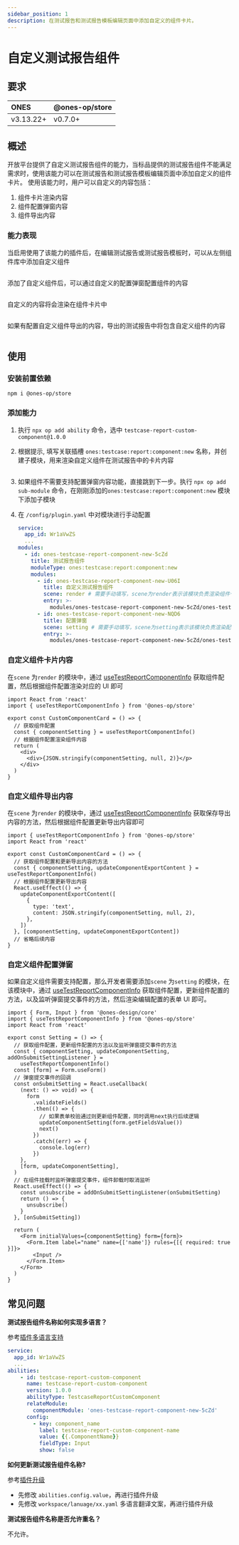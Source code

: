 ```yaml
---
sidebar_position: 1
description: 在测试报告和测试报告模板编辑页面中添加自定义的组件卡片。
---
```



# 自定义测试报告组件

## 要求

| ONES      | @ones-op/store |
| :-------- | :------------- |
| v3.13.22+ | v0.7.0+        |

## 概述

开放平台提供了自定义测试报告组件的能力，当标品提供的测试报告组件不能满足需求时，使用该能力可以在测试报告和测试报告模板编辑页面中添加自定义的组件卡片。
使用该能力时，用户可以自定义的内容包括：

1. 组件卡片渲染内容
2. 组件配置弹窗内容
3. 组件导出内容

### 能力表现

当启用使用了该能力的插件后，在编辑测试报告或测试报告模板时，可以从左侧组件库中添加自定义组件

<Image img={libImg} />

添加了自定义组件后，可以通过自定义的配置弹窗配置组件的内容

<Image img={settingImg} />

自定义的内容将会渲染在组件卡片中

<Image img={renderImg} />

如果有配置自定义组件导出的内容，导出的测试报告中将包含自定义组件的内容

<Image img={exportImg} />

## 使用

### 安装前置依赖

```shell
npm i @ones-op/store
```

### 添加能力

1. 执行 `npx op add ability` 命令，选中 `testcase-report-custom-component@1.0.0`

2. 根据提示, 填写关联插槽 `ones:testcase:report:component:new` 名称，并创建子模块，用来渲染自定义组件在测试报告中的卡片内容

   <Image img={addAbility} />

3. 如果组件不需要支持配置弹窗内容功能，直接跳到下一步。执行 `npx op add sub-module` 命令，在刚刚添加的`ones:testcase:report:component:new` 模块下添加子模块

4. 在 `/config/plugin.yaml` 中对模块进行手动配置

   ```yaml
   service:
     app_id: Wr1aVwZS
     ...
   modules:
     - id: ones-testcase-report-component-new-5cZd
       title: 测试报告组件
       moduleType: ones:testcase:report:component:new
       modules:
         - id: ones-testcase-report-component-new-U06I
           title: 自定义测试报告组件
           scene: render # 需要手动填写，scene为render表示该模块负责渲染组件卡片内容，该模块必须添加
           entry: >-
             modules/ones-testcase-report-component-new-5cZd/ones-testcase-report-component-new-U06I/index.html
         - id: ones-testcase-report-component-new-NQD6
           title: 配置弹窗
           scene: setting # 需要手动填写，scene为setting表示该模块负责渲染配置弹窗，如果组件不需要配置，该模块可不添加
           entry: >-
             modules/ones-testcase-report-component-new-5cZd/ones-testcase-report-component-new-NQD6/index.html
   ```

### 自定义组件卡片内容

在`scene` 为`render` 的模块中，通过 [useTestReportComponentInfo](../../../../reference/packages/store/#useTestReportComponentInfo) 获取组件配置，然后根据组件配置渲染对应的 UI 即可

```tsx
import React from 'react'
import { useTestReportComponentInfo } from '@ones-op/store'

export const CustomComponentCard = () => {
  // 获取组件配置
  const { componentSetting } = useTestReportComponentInfo()
  // 根据组件配置渲染组件内容
  return (
    <div>
      <div>{JSON.stringify(componentSetting, null, 2)}</p>
    </div>
  )
}
```

### 自定义组件导出内容

在`scene` 为`render` 的模块中，通过 [useTestReportComponentInfo](../../../../reference/packages/store/#useTestReportComponentInfo) 获取保存导出内容的方法，然后根据组件配置更新导出内容即可

```tsx
import { useTestReportComponentInfo } from '@ones-op/store'
import React from 'react'

export const CustomComponentCard = () => {
  // 获取组件配置和更新导出内容的方法
  const { componentSetting, updateComponentExportContent } = useTestReportComponentInfo()
  // 根据组件配置更新导出内容
  React.useEffect(() => {
    updateComponentExportContent([
      {
        type: 'text',
        content: JSON.stringify(componentSetting, null, 2),
      },
    ])
  }, [componentSetting, updateComponentExportContent])
  // 省略后续内容
}
```

### 自定义组件配置弹窗

如果自定义组件需要支持配置，那么开发者需要添加`scene` 为`setting` 的模块，在该模块中，通过 [useTestReportComponentInfo](../../../../reference/packages/store/#useTestReportComponentInfo) 获取组件配置，更新组件配置的方法，以及监听弹窗提交事件的方法，然后渲染编辑配置的表单 UI 即可。

```tsx
import { Form, Input } from '@ones-design/core'
import { useTestReportComponentInfo } from '@ones-op/store'
import React from 'react'

export const Setting = () => {
  // 获取组件配置，更新组件配置的方法以及监听弹窗提交事件的方法
  const { componentSetting, updateComponentSetting, addOnSubmitSettingListener } =
    useTestReportComponentInfo()
  const [form] = Form.useForm()
  // 弹窗提交事件的回调
  const onSubmitSetting = React.useCallback(
    (next: () => void) => {
      form
        .validateFields()
        .then(() => {
          // 如果表单校验通过则更新组件配置，同时调用next执行后续逻辑
          updateComponentSetting(form.getFieldsValue())
          next()
        })
        .catch((err) => {
          console.log(err)
        })
    },
    [form, updateComponentSetting],
  )
  // 在组件挂载时监听弹窗提交事件，组件卸载时取消监听
  React.useEffect(() => {
    const unsubscribe = addOnSubmitSettingListener(onSubmitSetting)
    return () => {
      unsubscribe()
    }
  }, [onSubmitSetting])

  return (
    <Form initialValues={componentSetting} form={form}>
      <Form.Item label="name" name={['name']} rules={[{ required: true }]}>
        <Input />
      </Form.Item>
    </Form>
  )
}
```

## 常见问题

**测试报告组件名称如何实现多语言？**

参考[插件多语言支持](../../../../guide/abilities/multilingual.mdx)

```yaml
service:
  app_id: Wr1aVwZS
  ...
abilities:
    - id: testcase-report-custom-component
      name: testcase-report-custom-component
      version: 1.0.0
      abilityType: TestcaseReportCustomComponent
      relateModule:
        componentModule: 'ones-testcase-report-component-new-5cZd'
      config:
        - key: component_name
          label: testcase-report-custom-component-name
          value: {{.ComponentName}}
          fieldType: Input
          show: false

```

**如何更新测试报告组件名称?**

参考[插件升级](../../../../guide/upgrade.md)

- 先修改 `abilities.config.value`，再进行插件升级
- 先修改 `workspace/lanuage/xx.yaml` 多语言翻译文案，再进行插件升级

**测试报告组件名称是否允许重名？**

不允许。
